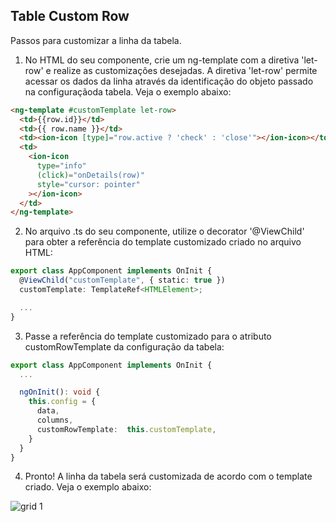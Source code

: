 
<Meta
  title="Ion/Data Display/Table Custom Row"
  component={IonSmartTableComponent}
/>


## Table Custom Row

Passos para customizar a linha da tabela.

1. No HTML do seu componente, crie um ng-template com a diretiva 'let-row' e realize as customizações desejadas. A diretiva 'let-row' permite acessar os dados da linha através da identificação do objeto passado na configuraçãoda tabela. Veja o exemplo abaixo:

```html
<ng-template #customTemplate let-row>
  <td>{{row.id}}</td>
  <td>{{ row.name }}</td>
  <td><ion-icon [type]="row.active ? 'check' : 'close'"></ion-icon></td>
  <td>
    <ion-icon
      type="info"
      (click)="onDetails(row)"
      style="cursor: pointer"
    ></ion-icon>
  </td>
</ng-template>
```

2. No arquivo .ts do seu componente, utilize o decorator '@ViewChild' para obter a referência do template customizado criado no arquivo HTML:

```ts
export class AppComponent implements OnInit {
  @ViewChild("customTemplate", { static: true })
  customTemplate: TemplateRef<HTMLElement>;

  ...
}
```

3. Passe a referência do template customizado para o atributo customRowTemplate da configuração da tabela:

```ts
export class AppComponent implements OnInit {
  ...

  ngOnInit(): void {
    this.config = {
      data,
      columns,
      customRowTemplate:  this.customTemplate,
    }
  }
}
```

4. Pronto! A linha da tabela será customizada de acordo com o template criado. Veja o exemplo abaixo:

<img src={imageExaple} alt="grid 1" />
